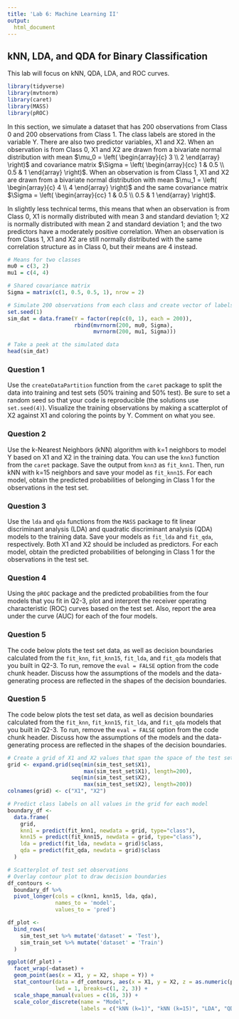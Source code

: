 ```yaml
---
title: 'Lab 6: Machine Learning II'
output:
  html_document
---
```


## kNN, LDA, and QDA for Binary Classification
This lab will focus on kNN, QDA, LDA, and ROC curves.

```r
library(tidyverse)
library(mvtnorm)
library(caret)
library(MASS)
library(pROC)
```

In this section, we simulate a dataset that has 200 observations from Class 0 and 200 observations from Class 1. The class labels are stored in the variable Y. There are also two predictor variables, X1 and X2. When an observation is from Class 0, X1 and X2 are drawn from a bivariate normal distribution with mean $\mu_0 = \left( \begin{array}{c} 3 \\ 2 \end{array} \right)$ and covariance matrix $\Sigma = \left( \begin{array}{cc} 1 & 0.5 \\ 0.5 & 1 \end{array} \right)$. When an observation is from Class 1, X1 and X2 are drawn from a bivariate normal distribution with mean $\mu_1 = \left( \begin{array}{c} 4 \\ 4 \end{array} \right)$ and the same covariance matrix $\Sigma = \left( \begin{array}{cc} 1 & 0.5 \\ 0.5 & 1 \end{array} \right)$. 

In slightly less technical terms, this means that when an observation is from Class 0, X1 is normally distributed with mean 3 and standard deviation 1; X2 is normally distributed with mean 2 and standard deviation 1; and the two predictors have a moderately positive correlation. When an observation is from Class 1, X1 and X2 are still normally distributed with the same correlation structure as in Class 0, but their means are 4 instead. 

```r
# Means for two classes
mu0 = c(3, 2)
mu1 = c(4, 4)

# Shared covariance matrix
Sigma = matrix(c(1, 0.5, 0.5, 1), nrow = 2)

# Simulate 200 observations from each class and create vector of labels
set.seed(1)
sim_dat = data.frame(Y = factor(rep(c(0, 1), each = 200)), 
                     rbind(mvrnorm(200, mu0, Sigma), 
                           mvrnorm(200, mu1, Sigma)))

# Take a peek at the simulated data
head(sim_dat)
```

### Question 1
Use the `createDataPartition` function from the `caret` package to split the data into training and test sets (50% training and 50% test). Be sure to set a random seed so that your code is reproducible (the solutions use `set.seed(4)`). Visualize the training observations by making a scatterplot of X2 against X1 and coloring the points by Y. Comment on what you see. 

### Question 2
Use the k-Nearest Neighbors (kNN) algorithm with k=1 neighbors to model Y based on X1 and X2 in the training data. You can use the `knn3` function from the `caret` package. Save the output from `knn3` as `fit_knn1`. Then, run kNN with k=15 neighbors and save your model as `fit_knn15`. For each model, obtain the predicted probabilities of belonging in Class 1 for the observations in the test set. 

### Question 3
Use the `lda` and `qda` functions from the `MASS` package to fit linear discriminant analysis (LDA) and quadratic discriminant analysis (QDA) models to the training data. Save your models as `fit_lda` and `fit_qda`, respectively. Both X1 and X2 should be included as predictors. For each model, obtain the predicted probabilities of belonging in Class 1 for the observations in the test set. 

### Question 4
Using the `pROC` package and the predicted probabilities from the four models that you fit in Q2-3, plot and interpret the receiver operating characteristic (ROC) curves based on the test set. Also, report the area under the curve (AUC) for each of the four models. 

### Question 5
The code below plots the test set data, as well as decision boundaries calculated from the `fit_knn`, `fit_knn15`, `fit_lda`, and `fit_qda` models that you built in Q2-3. To run, remove the `eval = FALSE` option from the code chunk header. Discuss how the assumptions of the models and the data-generating process are reflected in the shapes of the decision boundaries. 


### Question 5
The code below plots the test set data, as well as decision boundaries calculated from the `fit_knn`, `fit_knn15`, `fit_lda`, and `fit_qda` models that you built in Q2-3. To run, remove the `eval = FALSE` option from the code chunk header. Discuss how the assumptions of the models and the data-generating process are reflected in the shapes of the decision boundaries. 

```r
# Create a grid of X1 and X2 values that span the space of the test set
grid <- expand.grid(seq(min(sim_test_set$X1), 
                        max(sim_test_set$X1), length=200), 
                    seq(min(sim_test_set$X2), 
                        max(sim_test_set$X2), length=200))
colnames(grid) <- c("X1", "X2")

# Predict class labels on all values in the grid for each model
boundary_df <- 
  data.frame(
    grid, 
    knn1 = predict(fit_knn1, newdata = grid, type="class"), 
    knn15 = predict(fit_knn15, newdata = grid, type="class"), 
    lda = predict(fit_lda, newdata = grid)$class, 
    qda = predict(fit_qda, newdata = grid)$class
  )

# Scatterplot of test set observations
# Overlay contour plot to draw decision boundaries
df_contours <- 
  boundary_df %>% 
  pivot_longer(cols = c(knn1, knn15, lda, qda),
               names_to = 'model',
               values_to = 'pred')

df_plot <- 
  bind_rows(
    sim_test_set %>% mutate('dataset' = 'Test'),
    sim_train_set %>% mutate('dataset' = 'Train')
  )

ggplot(df_plot) + 
  facet_wrap(~dataset) + 
  geom_point(aes(x = X1, y = X2, shape = Y)) +
  stat_contour(data = df_contours, aes(x = X1, y = X2, z = as.numeric(pred), color = model), 
               lwd = 1, breaks=c(1, 2, 3)) + 
  scale_shape_manual(values = c(16, 3)) +
  scale_color_discrete(name = "Model", 
                       labels = c("kNN (k=1)", "kNN (k=15)", "LDA", "QDA"))
```

